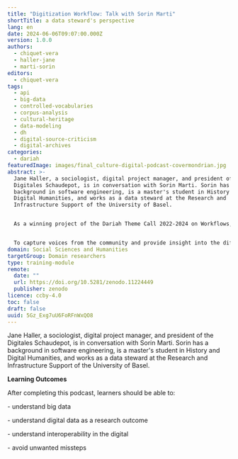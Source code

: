 ```yaml
---
title: "Digitization Workflow: Talk with Sorin Marti"
shortTitle: a data steward's perspective
lang: en
date: 2024-06-06T09:07:00.000Z
version: 1.0.0
authors:
  - chiquet-vera
  - haller-jane
  - marti-sorin
editors:
  - chiquet-vera
tags:
  - api
  - big-data
  - controlled-vocabularies
  - corpus-analysis
  - cultural-heritage
  - data-modeling
  - dh
  - digital-source-criticism
  - digital-archives
categories:
  - dariah
featuredImage: images/final_culture-digital-podcast-covermondrian.jpg
abstract: >-
  Jane Haller, a sociologist, digital project manager, and president of the
  Digitales Schaudepot, is in conversation with Sorin Marti. Sorin has a
  background in software engineering, is a master's student in History and
  Digital Humanities, and works as a data steward at the Research and
  Infrastructure Support of the University of Basel.


  As a winning project of the Dariah Theme Call 2022-2024 on Workflows, we evaluated a showcase project called “curiositas5.0”, initiated by the Digitales Schaudepot Association (DSD) it is intended to assist in planning projects and, above all, avoiding unwanted missteps. Keep in mind that each project is distinct and may necessitate alternative measures.


  To capture voices from the community and provide insight into the different working methods, expertise, and backgrounds of the people collaborating on the curiositas5.0 project, we conducted 3 interviews.
domain: Social Sciences and Humanities
targetGroup: Domain researchers
type: training-module
remote:
  date: ""
  url: https://doi.org/10.5281/zenodo.11224449
  publisher: zenodo
licence: ccby-4.0
toc: false
draft: false
uuid: 5Gz_Exg7uU6FoRFnWxQO8
---
```

Jane Haller, a sociologist, digital project manager, and president of the Digitales Schaudepot, is in conversation with Sorin Marti. Sorin has a background in software engineering, is a master's student in History and Digital Humanities, and works as a data steward at the Research and Infrastructure Support of the University of Basel.

**L﻿earning Outcomes**

A﻿fter completing this podcast, learners should be able to:

\- understand big data 

\- understand digital data as a research outcome

\- understand interoperability in the digital

\- avoid unwanted missteps

<ExternalResource title="Interested in learning more?" subtitle="Podcast with a Data Steward (spotify)" url="https://open.spotify.com/episode/6EcwZoIML327896MZW6Jo3?si=CnE5M8F6QBmRin-ZtpI_2A" />

<ExternalResource title="Interested in learning more?" subtitle="Audio on zenodo" url="https://doi.org/10.5281/zenodo.11224449" />
